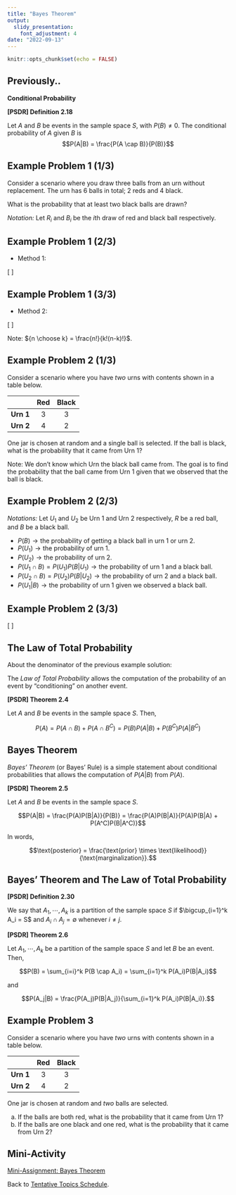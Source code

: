 ```yaml
---
title: "Bayes Theorem"
output:
  slidy_presentation:
    font_adjustment: 4
date: "2022-09-13"
---
```


```r
knitr::opts_chunk$set(echo = FALSE)
```

## Previously..

**Conditional Probability**

**[PSDR] Definition 2.18**

Let $A$ and $B$ be events in the sample space $S$, with $P(B) \ne 0$. The conditional probability of $A$ given $B$ is 
$$P(A|B) = \frac{P(A \cap B)}{P(B)}$$

## Example Problem 1 (1/3)

Consider a scenario where you draw three balls from an urn without replacement. The urn has 6 balls in total; 2 reds and 4 black.

What is the probability that at least two black balls are drawn?

*Notation:* Let $R_i$ and $B_i$ be the $i$th draw of red and black ball respectively.

## Example Problem 1 (2/3)

* Method 1:

\[
\scriptsize
\begin{align*}
P(\text{black balls} \ge 2) = & P(B_1)P(B_2|B_1)P(B_3|B_1 \cap B_2) + \longrightarrow \{B_1,B_2,B_3\}\\ 
                              & P(B_1)P(B_2|B_1)P(R_3|B_1 \cap B_2) + \longrightarrow \{B_1,B_2,R_3\} \\
                              & P(B_1)P(R_2|B_1)P(B_3|B_1 \cap R_2) + \longrightarrow \{B_1,R_2,B_3\} \\ 
                              & P(R_1)P(B_2|R_1)P(B_3|R_1 \cap B_2) \hspace{7px} \longrightarrow \{R_1,B_2,B_3\} \\
                              & \\
P(\text{black balls} \ge 2) = & \left(\frac{1}{5}\right) + \left(\frac{1}{5}\right) + \left(\frac{1}{5}\right) + \left(\frac{1}{5}\right) \\
                            = & \frac{4}{5}
\end{align*}
\]

## Example Problem 1 (3/3)

* Method 2:

\[
\scriptsize
\begin{align*}
P(\text{draw at least 2 black balls}) = & \frac{\text{ways to draw exactly 2 black balls } + \text{ways to draw exactly 3 black balls}}{\text{all ways to draw 3 balls out of 6}} \\
                                      = & \frac{{4 \choose 2}{2 \choose 1} + {4 \choose 3}{2 \choose 0}}{{6 \choose 3}}\\
                                      = & \frac{6(2) +4(1) }{20} \\
                                      = & \frac{16}{20} \\
                                      = & \frac{4}{5}
\end{align*}
\]

Note: ${n \choose k} = \frac{n!}{k!(n-k)!}$.

## Example Problem 2 (1/3)

Consider a scenario where you have *two* urns with contents shown in a table below.

<center>
|       | **Red** | **Black** |
|:-------:|:-----:|:-------:|
| **Urn 1** | 3   | 3     |
| **Urn 2** | 4   | 2     |
</center>

One jar is chosen at random and a single ball is selected. If the ball is black, what is the probability that it came from Urn 1?

Note: We don't know which Urn the black ball came from. The goal is to find the probability that the ball came from Urn 1 given that we observed that the ball is black.

## Example Problem 2 (2/3)

*Notations:* Let $U_1$ and $U_2$ be Urn 1 and Urn 2 respectively, $R$ be a red ball, and $B$ be a black ball.

- $P(B) \longrightarrow \text{the probability of getting a black ball in urn 1 or urn 2.}$
- $P(U_1) \longrightarrow \text{the probability of urn 1.}$
- $P(U_2) \longrightarrow \text{the probability of urn 2.}$
- $P(U_1 \cap B) = P(U_1)P(B|U_1) \longrightarrow \text{the probability of urn 1 and a black ball.}$
- $P(U_2 \cap B) = P(U_2)P(B|U_2) \longrightarrow \text{the probability of urn 2 and a black ball.}$
- $P(U_1|B) \longrightarrow \text{the probability of urn 1 given we observed a black ball.}$

## Example Problem 2 (3/3)

\[
\begin{align*}
P(U_1|B) = & \frac{P(U_1)P(B|U_1)}{P(B)} \\
         = & \frac{P(U_1)P(B|U_1)}{P(U_1)P(B|U_1) + P(U_2)P(B|U_2)} \\
         = & \frac{\left(\frac{1}{2}\right)\left(\frac{3}{6}\right)}{\left(\frac{1}{2}\right)\left(\frac{3}{6}\right) + \left(\frac{1}{2}\right)\left(\frac{2}{6}\right)} \\
         = & \frac{1/4}{5/12} \\
P(U_1|B) = & \frac{5}{48}
\end{align*}
\]

## The Law of Total Probability

About the denominator of the previous example solution:

The *Law of Total Probability* allows the computation of the probability of an event by “conditioning” on another event.

**[PSDR] Theorem 2.4**

Let $A$ and $B$ be events in the sample space $S$. Then,

$$P(A) = P(A \cap B) + P(A \cap B^C) = P(B)P(A|B) + P(B^C)P(A|B^C)$$

## Bayes Theorem

*Bayes’ Theorem* (or Bayes' Rule) is a simple statement about conditional probabilities that allows the computation of $P(A|B)$ from $P(A)$.

**[PSDR] Theorem 2.5**

Let $A$ and $B$ be events in the sample space $S$.

$$P(A|B) = \frac{P(A)P(B|A)}{P(B)} = \frac{P(A)P(B|A)}{P(A)P(B|A) + P(A^C)P(B|A^C)}$$

In words,

$$\text{posterior} = \frac{\text{prior} \times \text{likelihood}}{\text{marginalization}}.$$

## Bayes' Theorem and The Law of Total Probability

**[PSDR] Definition 2.30**

We say that $A_1, \cdots, A_k$ is a partition of the sample space $S$ if $\bigcup_{i=1}^k A_i = S$ and $A_i \cap A_j = \emptyset$ whenever $i \ne j$.

**[PSDR] Theorem 2.6**

Let $A_1, \cdots, A_k$ be a partition of the sample space $S$ and let $B$ be an event. Then,

$$P(B) = \sum_{i=i}^k P(B \cap A_i) = \sum_{i=1}^k P(A_i)P(B|A_i)$$

and

$$P(A_j|B) = \frac{P(A_j)P(B|A_j)}{\sum_{i=1}^k P(A_i)P(B|A_i)}.$$

## Example Problem 3

Consider a scenario where you have *two* urns with contents shown in a table below.

<center>
|       | **Red** | **Black** |
|:-------:|:-----:|:-------:|
| **Urn 1** | 3   | 3     |
| **Urn 2** | 4   | 2     |
</center>

One jar is chosen at random and *two* balls are selected. 

  a. If the balls are both red, what is the probability that it came from Urn 1?
  a. If the balls are one black and one red, what is the probability that it came from Urn 2?

## Mini-Activity

[Mini-Assignment: Bayes Theorem](ma-mth461a-20220913.pdf){target="_blank"}

Back to [Tentative Topics Schedule](../../topics.html).
